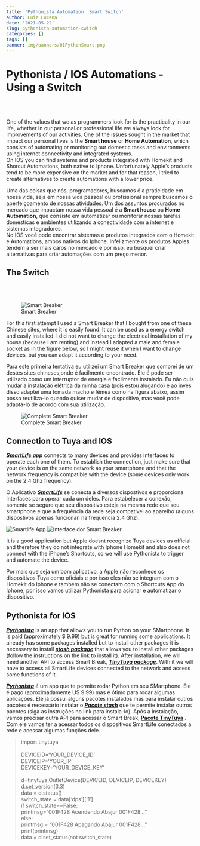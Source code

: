 ```yaml
---
title: 'Pythonista Automation: Smart Switch'
author: Luiz Lucena
date: '2021-05-22'
slug: pythonista-automation-switch
categories: []
tags: []
banner: img/banners/01PythonSmart.png
---
```


# Pythonista / IOS Automations - Using a Switch 
<br />
<br />

<div class = "row">
<div class = "col-md-6">
One of the values that we as programmers look for is the practicality in our life, whether in our personal or professional life we always look for improvements of our activities. One of the issues sought in the market that impact our personal lives is the **Smart house** or **Home Automation**, which consists of automating or monitoring our domestic tasks and environments using internet connectivity and integrated systems.
<br />
On IOS you can find systems and products integrated with Homekit and Shorcut Automations, both native to Iphone. Unfortunately Apple's products tend to be more expensive on the market and for that reason, I tried to create alternatives to create automations with a lower price.

</div>
<div class = "col-md-6">
Uma das coisas que nós, programadores, buscamos é a praticidade em nossa vida, seja em nossa vida pessoal ou profissional sempre buscamos o aperfeiçoamento de nossas atividades. Um dos assuntos procurados no mercado que impactam nossa vida pessoal é a **Smart house** ou **Home Automation**, que consiste em automatizar ou monitorar nossas tarefas domésticas e  ambientes utilizando a conectividade com a internet e sistemas integradores.
<br />
No IOS você pode encontrar sistemas e produtos integrados com o Homekit e Automations, ambos nativos do Iphone. Infelizmente os produtos Apples tendem a ser mais caros no mercado e por isso, eu busquei criar alternativas para criar automações com um preço menor.
</div>
</div>

## The Switch

<br />
<br />

![Smart Breaker](img/01Switch.jpeg)

<div class = "row">
<div class = "col-md-6">
For this first attempt I used a Smart Breaker that I bought from one of these Chinese sites, where it is easily found. It can be used as a energy switch and easily installed. I did not want to change the electrical installation of my house (because I am renting) and instead I adapted a male and female socket as in the figure below, so I might reuse it when I want to change devices, but you can adapt it according to your need.

</div>
<div class = "col-md-6">
Para este primeira tentativa eu utilizei um Smart Breaker que comprei de um destes sites chineses,onde é facilmente encontrado. Ele é pode ser utilizado como um interruptor de energia e facilmente instalado. Eu não quis mudar a instalação elétrica da minha casa (pois estou alugando) e ao inves disso adaptei uma tomada macho e fêmea como na figura abaixo, assim posso reutiliza-lo quando quiser mudar de dispositivo, mas você pode adapta-lo de acordo com sua utilização.  <br />

</div>
</div>

![Complete Smart Breaker](img/02Switch.jpeg)

## Connection to Tuya and IOS


<div class = "row">
<div class = "col-md-6">
***[SmartLife app](https://apps.apple.com/cr/app/smart-life-smart-living/id1115101477)*** connects to many devices and provides interfaces to operate each one of them. To establish the connection, just make sure that your device is on the same network as your smartphone and that the network frequency is compatible with the device (some devices only work on the 2.4 Ghz frequency).

</div>
<div class = "col-md-6">
 O Aplicativo ***[SmartLife](https://apps.apple.com/cr/app/smart-life-smart-living/id1115101477)***  se conecta a diversos dispostivos e proporciona interfaces para operar cada um deles. Para estabelecer a conexão, somente se segure que seu dispositivo esteja na mesma rede que seu smartphone e que a frequência da rede seja compativel ao aparelho (alguns dispostivos apenas funcionan na frequencia 2.4 Ghz).  <br />
 </div>
</div>

![Smartlife App](img/02TUYA.PNG) ![Interface dor Smart Breaker](img/01TUYA.PNG)
 
 <div class = "row">
<div class = "col-md-6">
It is a good application but Apple doesnt recognize  Tuya devices as official and therefore they do not integrate with Iphone Homekit and also does not connect with the iPhone's Shortcuts, so we will use Pythonista to trigger and automate the device.

</div>
<div class = "col-md-6">
 Por mais que seja um bom aplicativo, a Apple não reconhece os dispositivos Tuya como oficiais e por isso eles não se integram com o Homekit do Iphone e também não se conectam com o Shortcuts App do Iphone, por isso vamos utilizar Pythonista para acionar e automatizar o dispositivo.
  <br />
 
</div>
</div>

## Pythonista for IOS

<div class = "row">
<div class = "col-md-6">
***[Pythonista](https://apps.apple.com/us/app/pythonista-3/id1085978097)*** is an app that allows you to run Python on your SMartphone. It is paid (approximately $ 9.99) but is great for running some applications. It already has some packages installed but to install other packages it is necessary to install ***[stash package](https://github.com/ywangd/stash)*** that allows you to install other packages (follow the instructions on the link to install it). After installation, we will need another API to access Smart Break, ***[TinyTuya package](https://pypi.org/project/tinytuya/)***. With it we will have to access all SmartLife devices connected to the network and access some functions of it.
</div>
<div class = "col-md-6">
***[Pythonista](https://apps.apple.com/us/app/pythonista-3/id1085978097)*** é um app que te permite rodar Python em seu SMartphone. Ele é pago (aproximadamente U$ 9.99) mas é ótimo para rodar algumas aplicações. Ele já possui alguns pacotes instalados mas para instalar outros pacotes é necessário instalar o  ***[Pacote stash](https://github.com/ywangd/stash)*** que te permite instalar outros pacotes (siga as instruções no link para instala-lo). Após a instalação, vamos precisar outra API para acessar o Smart Break, **[Pacote TinyTuya](https://pypi.org/project/tinytuya/)** . Com ele vamos ter a acessar todos os dispositivos SmartLife conectados a rede e acessar algumas funções dele. 
  <br />
 </div>
</div>


>import tinytuya<br /><br />
DEVICEID='YOUR_DEVICE_ID'<br />
DEVICEIP='YOUR_IP'<br />
DEVICEKEY='YOUR_DEVICE_KEY'<br /><br />
d=tinytuya.OutletDevice(DEVICEID, DEVICEIP, DEVICEKEY)<br />
d.set_version(3.3)<br />
data = d.status()<br />
switch_state = data['dps']['1']<br />
if switch_state==False:<br />
    printmsg="\U0001F428 Acendendo Abajur \U0001F428..."<br />
else:<br />
    printmsg = "\U0001F428 Apagando Abajur \U0001F428..."<br />
print(printmsg)<br />
data = d.set_status(not switch_state)<br />





